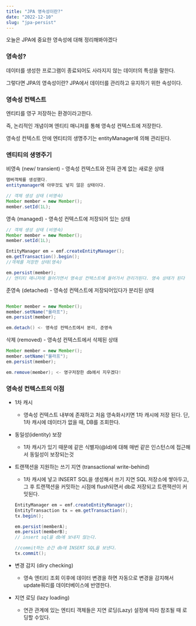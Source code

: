 ```yaml
---
title: "JPA 영속성이란?"
date: "2022-12-10"
slug: "jpa-persist"
---
```


오늘은 JPA에 중요한 영속성에 대해 정리해봐야겠다 

### **영속성**?

데이터를 생성한 프로그램이 종료되어도 사라지지 않는 데이터의 특성을 말한다. 

그렇다면 JPA의 영속성이란? JPA에서 데이터를 관리하고 유지하기 위한 속성이다.

### 영속성 컨텍스트

엔티티를 영구 저장하는 환경이라고한다. 

즉, 논리적인 개념이며 엔티티 매니저를 통해 영속성 컨텍스트에 저장한다. 

영속성 컨텍스트 안에 엔티티의 생명주기는 entityManager에 의해 관리된다. 

### 엔티티의 생명주기

비영속 (new/ transient) - 영속성 컨텍스트와 전혀 관계 없는 새로운 상태

```java
맴버객체를 생성했다.
entitymanager에 아무것도 넣지 않은 상태이다.

// 객체 생성 상태 (비영속)
Member member = new Member();
member.setId(1L);
```

영속 (managed) - 영속성 컨텍스트에 저장되어 있는 상태

```java
// 객체 생성 상태 (비영속)
Member member = new Member();
member.setId(1L);

EntityManager em = emf.createEntityManager();
em.getTransaction().begin();
//객체를 저장한 상태(영속)

em.persist(member);
// 엔티티 매니저에 들어가면서 영속성 컨텍스트에 들어가서 관리가된다. 영속 상태가 된다
```

준영속 (detached) - 영속성 컨텍스트에 저장되어있다가 분리된 상태

```java

Member member = new Member();
member.setName("율라프");
em.persist(member);

em.detach() <- 영속성 컨텍스트에서 분리, 준영속
```

삭제 (removed) - 영속성 컨텍스트에서 삭제된 상태

```java
Member member = new Member();
member.setName("율라프");
em.persist(member);

em.remove(member); <- 영구저장한 db에서 지우겠다!  
```

### 영속성 컨텍스트의 이점

- 1차 캐시
    - 영속성 컨텍스트 내부에 존재하고 처음 영속화시키면 1차 캐시에 저장 된다.
    단, 1차 캐시에 데이터가 없을 때, DB를 조회한다.
- 동일성(identity) 보장
    - 1차 캐시가 있기 때문에 같은 식별자(@Id)에 대해 매번 같은 인스턴스에 접근해서 동일성이 보장되는것
- 트랜잭션을 지원하는 쓰기 지연 (transactional write-behind)
    - 1차 캐시에 넣고 INSERT SQL을 생성해서 쓰기 지연 SQL 저장소에 쌓아두고,
    그 후 트랜잭션을 커밋하는 시점에 flush되면서 db로 저장되고 트랜잭션이 커밋된다.
    
    ```java
    EntityManager em = emf.createEntityManager();
    EntityTransaction tx = em.getTransaction();
    tx.begin();
    
    em.persist(memberA);
    em.persist(memberB);
    // insert sql을 db에 보내지 않는다. 
    
    //commit하는 순간 db에 INSERT SQL을 보낸다.
    tx.commit();
    ```
    
- 변경 감지 (diry checking)
    - 영속 엔티티 조회 이후에 데이터 변경을 하면 자동으로 변경을 감지해서 update쿼리를 데이터베이스에 반영한다.
- 지연 로딩 (lazy loading)
    - 연관 관계에 있는 엔티티 객체들은 지연 로딩(Lazy) 설정에 따라 참조될 때 로딩할 수있다.